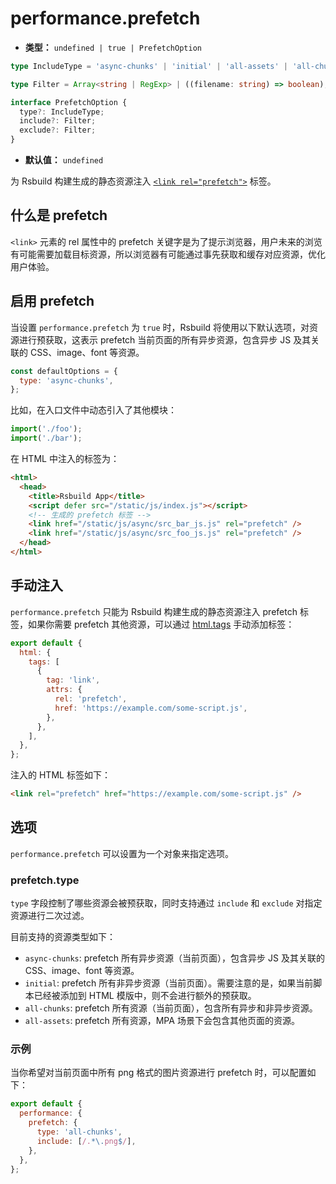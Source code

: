 # performance.prefetch

- **类型：** `undefined | true | PrefetchOption`

```ts
type IncludeType = 'async-chunks' | 'initial' | 'all-assets' | 'all-chunks';

type Filter = Array<string | RegExp> | ((filename: string) => boolean);

interface PrefetchOption {
  type?: IncludeType;
  include?: Filter;
  exclude?: Filter;
}
```

- **默认值：** `undefined`

为 Rsbuild 构建生成的静态资源注入 [`<link rel="prefetch">`](https://developer.mozilla.org/zh-CN/docs/Web/HTML/Attributes/rel/prefetch) 标签。

## 什么是 prefetch

`<link>` 元素的 rel 属性中的 prefetch 关键字是为了提示浏览器，用户未来的浏览有可能需要加载目标资源，所以浏览器有可能通过事先获取和缓存对应资源，优化用户体验。

## 启用 prefetch

当设置 `performance.prefetch` 为 `true` 时，Rsbuild 将使用以下默认选项，对资源进行预获取，这表示 prefetch 当前页面的所有异步资源，包含异步 JS 及其关联的 CSS、image、font 等资源。

```js
const defaultOptions = {
  type: 'async-chunks',
};
```

比如，在入口文件中动态引入了其他模块：

```js title="index.js"
import('./foo');
import('./bar');
```

在 HTML 中注入的标签为：

```html
<html>
  <head>
    <title>Rsbuild App</title>
    <script defer src="/static/js/index.js"></script>
    <!-- 生成的 prefetch 标签 -->
    <link href="/static/js/async/src_bar_js.js" rel="prefetch" />
    <link href="/static/js/async/src_foo_js.js" rel="prefetch" />
  </head>
</html>
```

## 手动注入

`performance.prefetch` 只能为 Rsbuild 构建生成的静态资源注入 prefetch 标签，如果你需要 prefetch 其他资源，可以通过 [html.tags](/config/html/tags) 手动添加标签：

```js title="rsbuild.config.ts"
export default {
  html: {
    tags: [
      {
        tag: 'link',
        attrs: {
          rel: 'prefetch',
          href: 'https://example.com/some-script.js',
        },
      },
    ],
  },
};
```

注入的 HTML 标签如下：

```html
<link rel="prefetch" href="https://example.com/some-script.js" />
```

## 选项

`performance.prefetch` 可以设置为一个对象来指定选项。

### prefetch.type

`type` 字段控制了哪些资源会被预获取，同时支持通过 `include` 和 `exclude` 对指定资源进行二次过滤。

目前支持的资源类型如下：

- `async-chunks`: prefetch 所有异步资源（当前页面），包含异步 JS 及其关联的 CSS、image、font 等资源。
- `initial`: prefetch 所有非异步资源（当前页面）。需要注意的是，如果当前脚本已经被添加到 HTML 模版中，则不会进行额外的预获取。
- `all-chunks`: prefetch 所有资源（当前页面），包含所有异步和非异步资源。
- `all-assets`: prefetch 所有资源，MPA 场景下会包含其他页面的资源。

### 示例

当你希望对当前页面中所有 png 格式的图片资源进行 prefetch 时，可以配置如下：

```js
export default {
  performance: {
    prefetch: {
      type: 'all-chunks',
      include: [/.*\.png$/],
    },
  },
};
```
